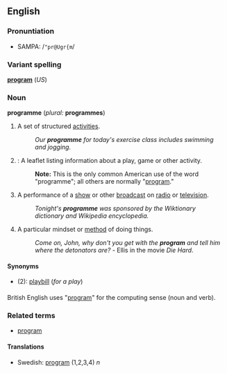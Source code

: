 <!--

If you edit this page, please make corresponding edits to "program" to keep these two pages in synch.

-->
==English==

===Pronuntiation===
*SAMPA: /<tt>"pr@Ugr{m</tt>/

===Variant spelling===
'''[[program]]''' (''US'')

===Noun===
'''programme''' (''plural:'' '''programmes''')
#A set of structured [[activity|activities]]. 
#:''Our '''programme''' for today's exercise class includes swimming and jogging.''
#{{cattag2|US|UK}}: A leaflet listing information about a play, game or other activity.
#:'''Note:''' This is the only common American use of the word "programme"; all others are normally "[[program]]."
#A performance of a [[show]] or other [[broadcast]] on [[radio]] or [[television]].  
#:''Tonight's '''programme''' was sponsored by the Wiktionary dictionary and Wikipedia encyclopedia.''
#A particular mindset or [[method]] of doing things.
#:''Come on, John, why don't you get with the '''program''' and tell him where the detonators are?'' - Ellis in the movie ''Die Hard''.

====Synonyms====
*(2): [[playbill]] (''for a play'')

===={{usage}}====
British English uses "[[program]]" for the computing sense (noun and verb).

===Related terms===
*[[program]]

====Translations====
*Swedish: [[program#Swedish|program]] (1,2,3,4) ''n''